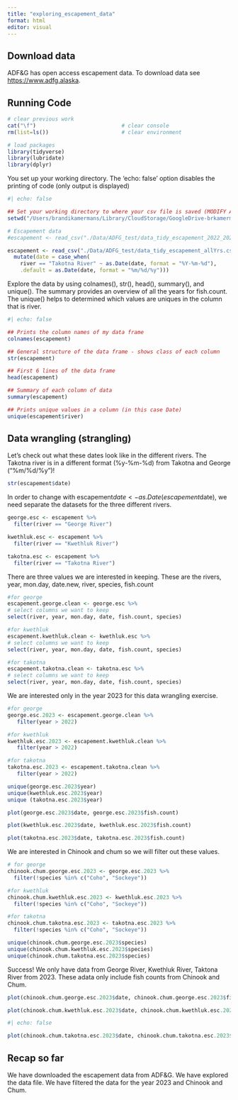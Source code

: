 ```yaml
---
title: "exploring_escapement_data"
format: html
editor: visual
---
```


## Download data

ADF&G has open access escapement data. To download data see [https://www.adfg.alaska](https://www.adfg.alaska.gov/CF_R3/external/sites/aykdbms_website/DataSelection.aspx){.uri}.

## Running Code

```r
# clear previous work
cat("\f")                           # clear console
rm(list=ls())                       # clear environment

# load packages
library(tidyverse)
library(lubridate)
library(dplyr)
```

You set up your working directory. The 'echo: false' option disables the printing of code (only output is displayed)

```r

#| echo: false

## Set your working directory to where your csv file is saved (MODIFY AS NEEDED):
setwd("/Users/brandikamermans/Library/CloudStorage/GoogleDrive-brkamermans@alaska.edu/Shared drives/Kuskokwim salmon eDNA/")

# Escapement data
#escapement <- read_csv("./Data/ADFG_test/data_tidy_escapement_2022_2023.csv") 

escapement <- read_csv("./Data/ADFG_test/data_tidy_escapement_allYrs.csv") %>%
  mutate(date = case_when(
    river == "Takotna River" ~ as.Date(date, format = "%Y-%m-%d"),
    .default = as.Date(date, format = "%m/%d/%y")))
```

Explore the data by using colnames(), str(), head(), summary(), and unique(). The summary provides an overview of all the years for fish.count. The unique() helps to determined which values are uniques in the column that is river.

```r

#| echo: false

## Prints the column names of my data frame
colnames(escapement)

## General structure of the data frame - shows class of each column
str(escapement)

## First 6 lines of the data frame
head(escapement)

## Summary of each column of data
summary(escapement)

## Prints unique values in a column (in this case Date)
unique(escapement$river)
```

## Data wrangling (strangling)

Let's check out what these dates look like in the different rivers. The Takotna river is in a different format (%y-%m-%d) from Takotna and George ("%m/%d/%y")!

```r

str(escapement$date)

```

In order to change with escapement$date <- as.Date(escapement$date), we need separate the datasets for the three different rivers.

```r
george.esc <- escapement %>% 
  filter(river == "George River")

kwethluk.esc <- escapement %>% 
  filter(river == "Kwethluk River")

takotna.esc <- escapement %>% 
  filter(river == "Takotna River")
```

There are three values we are interested in keeping. These are the rivers, year, mon.day, date.new, river, species, fish.count

```r
#for george
escapement.george.clean <- george.esc %>%
# select columns we want to keep
select(river, year, mon.day, date, fish.count, species)

#for kwethluk
escapement.kwethluk.clean <- kwethluk.esc %>%
# select columns we want to keep
select(river, year, mon.day, date, fish.count, species)

#for takotna
escapement.takotna.clean <- takotna.esc %>%
# select columns we want to keep
select(river, year, mon.day, date, fish.count, species)
```

We are interested only in the year 2023 for this data wrangling exercise.

```r
#for george
george.esc.2023 <- escapement.george.clean %>%
   filter(year > 2022)

#for kwethluk
kwethluk.esc.2023 <- escapement.kwethluk.clean %>%
   filter(year > 2022)

#for takotna
takotna.esc.2023 <- escapement.takotna.clean %>%
   filter(year > 2022)
```

```r
unique(george.esc.2023$year)
unique(kwethluk.esc.2023$year)
unique (takotna.esc.2023$year)
```

```r
plot(george.esc.2023$date, george.esc.2023$fish.count)

```

```r
plot(kwethluk.esc.2023$date, kwethluk.esc.2023$fish.count)

```

```r
plot(takotna.esc.2023$date, takotna.esc.2023$fish.count)

```

We are interested in Chinook and chum so we will filter out these values.

```r
# for george
chinook.chum.george.esc.2023 <- george.esc.2023 %>%
  filter(!species %in% c("Coho", "Sockeye"))

#for kwethluk
chinook.chum.kwethluk.esc.2023 <- kwethluk.esc.2023 %>%
  filter(!species %in% c("Coho", "Sockeye"))

#for takotna
chinook.chum.takotna.esc.2023 <- takotna.esc.2023 %>%
  filter(!species %in% c("Coho", "Sockeye"))
```

```r
unique(chinook.chum.george.esc.2023$species)
unique(chinook.chum.kwethluk.esc.2023$species)
unique(chinook.chum.takotna.esc.2023$species)
```

Success! We only have data from George River, Kwethluk River, Taktona River from 2023. These adata only include fish counts from Chinook and Chum.

```r
plot(chinook.chum.george.esc.2023$date, chinook.chum.george.esc.2023$fish.count)
```

```r
plot(chinook.chum.kwethluk.esc.2023$date, chinook.chum.kwethluk.esc.2023$fish.count)
```

```r
#| echo: false

plot(chinook.chum.takotna.esc.2023$date, chinook.chum.takotna.esc.2023$fish.count)
```

## Recap so far

We have downloaded the escapement data from ADF&G. We have explored the data file. We have filtered the data for the year 2023 and Chinook and Chum.

